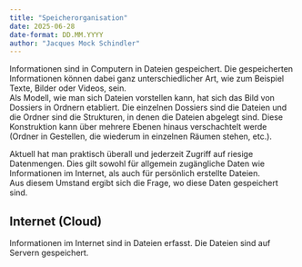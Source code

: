 ```yaml
---
title: "Speicherorganisation"
date: 2025-06-28
date-format: DD.MM.YYYY
author: "Jacques Mock Schindler"
---
```


Informationen sind in Computern in Dateien gespeichert. Die
gespeicherten Informationen können dabei ganz unterschiedlicher Art, wie
zum Beispiel Texte, Bilder oder
Videos, sein.  
Als Modell, wie man sich Dateien vorstellen kann, hat sich das Bild von
Dossiers in Ordnern etabliert. Die einzelnen Dossiers sind die Dateien
und die Ordner sind die Strukturen, in denen die Dateien abgelegt sind.
Diese Konstruktion kann über mehrere Ebenen hinaus verschachtelt werde
(Ordner in Gestellen, die wiederum in einzelnen Räumen stehen, etc.).

Aktuell hat man praktisch überall und jederzeit Zugriff auf riesige
Datenmengen. Dies gilt sowohl für allgemein zugängliche Daten wie
Informationen im Internet, als auch für persönlich erstellte Dateien.  
Aus diesem Umstand ergibt sich die Frage, wo diese Daten gespeichert
sind. 

## Internet (Cloud)

Informationen im Internet sind in Dateien  erfasst. Die Dateien sind auf
Servern gespeichert.